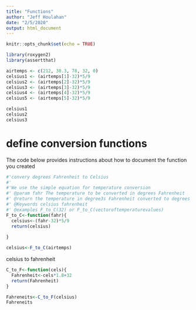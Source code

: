 ```yaml
---
title: "Functions"
author: "Jeff Houlahan"
date: "2/5/2020"
output: html_document
---
```


```r
knitr::opts_chunk$set(echo = TRUE)
```

```r
library(roxygen2)
library(assertthat)
```


```r
airtemps <- c(212, 30.3, 78, 32, 0)
celsius1 <- (airtemps[1]-32)*5/9
celsius2 <- (airtemps[2]-32)*5/9
celsius3 <- (airtemps[3]-32)*5/9
celsius4 <- (airtemps[4]-32)*5/9
celsius5 <- (airtemps[5]-32)*5/9

celsius1
celsius2
celsius3
```
# define conversion functions
The code below provides instructions about how to document the function you created
```r
#'convery degrees Fahrenheit to Celsius
#'
#'We use the simple equation for temperature conversion
#' @param fahr The temperature to be converted in degrees Fahrenheit
#' @return the temperature in degree3s Fahrenheit converted to degrees Celsius
#' @Keywords celsius fahrenheit
#' @examples F_to_C(32) or F_to_C(vectoroftemperaturevalues)
F_to_C<-function(fahr){
  celsius<-(fahr-32)*5/9
  return(celsius)
  
}
```

```r
celsius<-F_to_C(airtemps)
```
 celsius to fahrenheit
 
```r
C_to_F<-function(cels){
  Fahrenheit<-cels*1.8+32
  return(Fahrenheit)
}
```
 
```r
Fahreneits<-C_to_F(celsius)
Fahreneits
```
 
